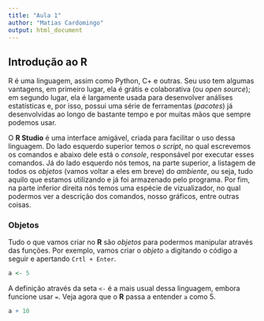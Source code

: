 ---
title: "Aula 1"
author: "Matias Cardomingo"
output: html_document
---

## Introdução ao R

R é uma linguagem, assim como Python, C+ e outras. Seu uso tem algumas vantagens, em primeiro lugar, ela é grátis e colaborativa (ou *open source*); em segundo lugar, ela é largamente usada para desenvolver análises estatísticas e, por isso, possui uma série de ferramentas (*pacotes*) já desenvolvidas ao longo de bastante tempo e por muitas mãos que sempre podemos usar.

O **R Studio** é uma interface amigável, criada para facilitar o uso dessa linguagem.  Do lado esquerdo superior temos o *script*, no qual escrevemos os comandos e abaixo dele está o *console*, responsável por executar esses comandos. Já do lado esquerdo nós temos, na parte superior, a listagem de todos os *objetos* (vamos voltar a eles em breve) do *ambiente*, ou seja, tudo aquilo que estamos utilizando e já foi armazenado pelo programa. Por fim, na parte inferior direita nós temos uma espécie de vizualizador, no qual podermos ver a descrição dos comandos, nosso gráficos, entre outras coisas.

### Objetos

Tudo o que vamos criar no **R** são *objetos* para podermos manipular através das funções. Por exemplo, vamos criar o *objeto* `a` digitando o código a seguir e apertando `Crtl + Enter`.

```{r I, echo=TRUE}

a <- 5

```

A definição através da seta `<-` é a mais usual dessa linguagem, embora funcione usar `=`. Veja agora que o **R** passa a entender `a` como 5.

```{r II, echo=TRUE}

a + 10

```

